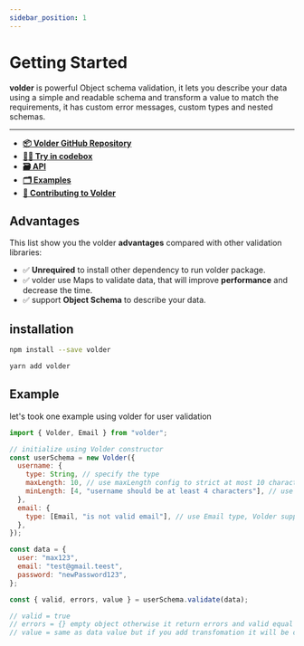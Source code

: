 ```yaml
---
sidebar_position: 1
---
```


# Getting Started

**volder** is powerful Object schema validation, it lets you describe your data using a simple and readable schema and transform a value to match the requirements, it has custom error messages, custom types and nested schemas.

---

- **[📦 Volder GitHub Repository](https://github.com/devSupporters/volder)**
- **[👨‍💻 Try in codebox]('after')**
- **[🗃️ API](/api)**
- **[🗂️ Examples](/examples)**
- **[📝 Contributing to Volder](/docs/contributing)**

## Advantages

This list show you the volder **advantages** compared with other validation libraries:

- ✅ **Unrequired** to install other dependency to run volder package.
- ✅ volder use Maps to validate data, that will improve **performance** and decrease the time.
- ✅ support **Object Schema** to describe your data.

## installation


<Tabs>
<TabItem value="npm" label="NPM">

```bash
npm install --save volder
```

</TabItem>
<TabItem value="yarn" label="Yarn">

```bash
yarn add volder
```

</TabItem>
</Tabs>

## Example

let's took one example using volder for user validation

```js
import { Volder, Email } from "volder";

// initialize using Volder constructor
const userSchema = new Volder({
  username: {
    type: String, // specify the type
    maxLength: 10, // use maxLength config to strict at most 10 characters
    minLength: [4, "username should be at least 4 characters"], // use Custom Error Message feature
  },
  email: {
    type: [Email, "is not valid email"], // use Email type, Volder support other type that javascript has
  },
});

const data = {
  user: "max123",
  email: "test@gmail.teest",
  password: "newPassword123",
};

const { valid, errors, value } = userSchema.validate(data);

// valid = true
// errors = {} empty object otherwise it return errors and valid equal false
// value = same as data value but if you add transfomation it will be cloned and the value change without attach the origin value
```
